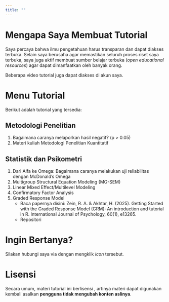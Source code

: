 ```yaml
---
title: ""
---
```


# Mengapa Saya Membuat Tutorial

Saya percaya bahwa ilmu pengetahuan harus transparan dan dapat diakses terbuka. Selain saya berusaha agar memastikan seluruh proses riset saya terbuka, saya juga aktif membuat sumber belajar terbuka (*open educational resources*) agar dapat dimanfaatkan oleh banyak orang.

Beberapa video tutorial juga dapat diakses di akun <a href="https://www.youtube.com/your-channel"><i class="fab fa-youtube"></i></a> saya.

# Menu Tutorial

Berikut adalah tutorial yang tersedia:

## Metodologi Penelitian

1. Bagaimana caranya melaporkan hasil negatif? (p > 0.05) [<i class="fas fa-external-link-alt"></i>](https://rameliaz.github.io/tutorial/hasilnegatif.html)
2. Materi kuliah Metodologi Penelitian Kuantitatif [<i class="fas fa-external-link-alt"></i>](https://osf.io/tq6pz/wiki/home/)

## Statistik dan Psikometri
1. Dari Alfa ke Omega: Bagaimana caranya melakukan uji reliabilitas dengan McDonald's Omega [<i class="fas fa-external-link-alt"></i>](https://rameliaz.github.io/tutorial/omega.html)
2. Multigroup Structural Equation Modeling (MG-SEM) [<i class="fas fa-external-link-alt"></i>](https://rameliaz.github.io/mg-sem-workshop/)
3. Linear Mixed Effect/Multilevel Modeling [<i class="fas fa-external-link-alt"></i>](https://rameliaz.github.io/mlm-lme-workshop/)
4. Confirmatory Factor Analysis [<i class="fas fa-external-link-alt"></i>](https://rameliaz.github.io/lvm-cfa/)
5. Graded Response Model
    - Baca papernya disini: Zein, R. A. & Akhtar, H. (2025). Getting Started with the Graded Response Model (GRM): An introduction and tutorial in R. International Journal of Psychology, 60(1), e13265. [<i class="fas fa-external-link-alt"></i>](https://doi.org/10.1002/ijop.13265)
    - Repositori <i class="fab fa-github"></i> [<i class="fas fa-external-link-alt"></i>](https://github.com/rameliaz/grm-tutorial-paper)

# Ingin Bertanya?

Silakan hubungi saya via <a href="https://discord.gg/W3sPDthd"><i class="fab fa-discord"></i></a> dengan mengklik *icon* tersebut.

# Lisensi

Secara umum, materi tutorial ini berlisensi <i class="fab fa-creative-commons-by"></i> <i class="fab fa-creative-commons-sa"></i>, artinya materi dapat digunakan kembali asalkan **pengguna tidak mengubah konten aslinya**.
